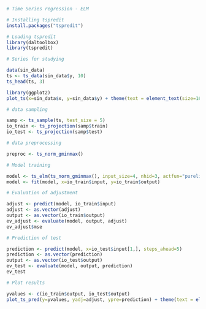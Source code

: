 ```r
# Time Series regression - ELM

# Installing tspredit
install.packages("tspredit")
```

```r
# Loading tspredit
library(daltoolbox)
library(tspredit) 
```


```r
# Series for studying

data(sin_data)
ts <- ts_data(sin_data$y, 10)
ts_head(ts, 3)
```

```r
library(ggplot2)
plot_ts(x=sin_data$x, y=sin_data$y) + theme(text = element_text(size=16))
```

```r
# data sampling

samp <- ts_sample(ts, test_size = 5)
io_train <- ts_projection(samp$train)
io_test <- ts_projection(samp$test)
```

```r
# data preprocessing

preproc <- ts_norm_gminmax()
```

```r
# Model training

model <- ts_elm(ts_norm_gminmax(), input_size=4, nhid=3, actfun="purelin")
model <- fit(model, x=io_train$input, y=io_train$output)
```

```r
# Evaluation of adjustment

adjust <- predict(model, io_train$input)
adjust <- as.vector(adjust)
output <- as.vector(io_train$output)
ev_adjust <- evaluate(model, output, adjust)
ev_adjust$mse
```

```r
# Prediction of test

prediction <- predict(model, x=io_test$input[1,], steps_ahead=5)
prediction <- as.vector(prediction)
output <- as.vector(io_test$output)
ev_test <- evaluate(model, output, prediction)
ev_test
```

```r
# Plot results

yvalues <- c(io_train$output, io_test$output)
plot_ts_pred(y=yvalues, yadj=adjust, ypre=prediction) + theme(text = element_text(size=16))
```

